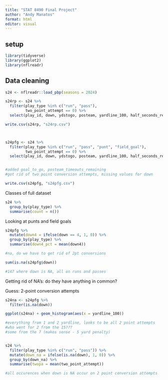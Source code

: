 ---
title: "STAT 8490 Final Project"
author: "Andy Manatos"
format: html
editor: visual
---

## setup

```{r setup}
library(tidyverse)
library(ggplot2)
library(nflreadr)
```



## Data cleaning

```{r data}
s24 <- nflreadr::load_pbp(seasons = 2024)

s24rp <- s24 %>% 
  filter(play_type %in% c("run", "pass"),
         two_point_attempt == 0) %>% 
  select(play_id, down, ydstogo, posteam, yardline_100, half_seconds_remaining, game_seconds_remaining, shotgun, no_huddle, goal_to_go, posteam_timeouts_remaining, score_differential, play_type)

write.csv(s24rp, "s24rp.csv")



s24pfg <- s24 %>% 
  filter(play_type %in% c("run", "pass", "punt", "field_goal"), 
         two_point_attempt == 0) %>% 
  select(play_id, down, ydstogo, posteam, yardline_100, half_seconds_remaining, game_seconds_remaining, shotgun, no_huddle, goal_to_go, posteam_timeouts_remaining, score_differential, play_type)


#added goal_to_go, posteam_timeouts_remaining
#got rid of two point conversion attempts, missing values for down

write.csv(s24pfg, "s24pfg.csv")

```


Classes of full dataset

```{r structure}
s24 %>% 
  group_by(play_type) %>% 
  summarise(count = n())
```

Looking at punts and field goals

```{r s24_pfg}
s24pfg %>% 
  mutate(down4 = ifelse(down == 4, 1, 0)) %>% 
  group_by(play_type) %>% 
  summarise(down4_pct = mean(down4)) 

#na, do we have to get rid of 2pt conversions

sum(is.na(s24pfg$down))

#147 where down is NA, all on runs and passes
```

Getting rid of NA's: do they have anything in common?

Guess: 2-point conversion attempts

```{r na_analysis}
s24na <- s24pfg %>% 
  filter(is.na(down)) 

ggplot(s24na) + geom_histogram(aes(x = yardline_100))

#everything from 1 and 2 yardline, looks to be all 2 point attempts
#who went for 2 from the 15???
#some from the 7 (makes sense - 5 yard penalty)


s24 %>% 
  filter(play_type %in% c("run", "pass")) %>% 
  mutate(down_na = ifelse(is.na(down), 1, 0)) %>% 
  group_by(down_na) %>% 
  summarise(twopa = mean(two_point_attempt))

#all occurences when down is NA occur on 2 point conversion attempts

```

